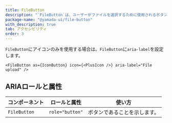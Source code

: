```yaml
---
title: FileButton
description: "`FileButton`は、ユーザーがファイルを選択するために使用されるボタンのコンポーネントです。"
package-name: "@yamada-ui/file-button"
with_description: true
tab: アクセシビリティ
order: 3
---
```


`FileButton`にアイコンのみを使用する場合は、`FileButton`に`aria-label`を設定します。

```tsx live=false
<FileButton as={IconButton} icon={<PlusIcon />} aria-label="File upload" />
```

## ARIAロールと属性

| コンポーネント | ロールと属性    | 使い方                       |
| -------------- | --------------- | ---------------------------- |
| `FileButton`   | `role="button"` | ボタンであることを示します。 |

